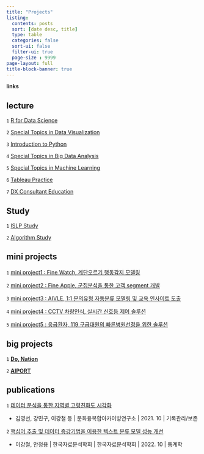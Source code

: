 ```yaml
---
title: "Projects"
listing:
  contents: posts
  sort: [date desc, title]
  type: table
  categories: false
  sort-ui: false
  filter-ui: true
  page-size : 9999
page-layout: full
title-block-banner: true
---
```


**links**

::: {.panel-tabset}

## lecture

`1` [R for Data Science](https://gangcheol.github.io/mysite/posts/Lecture/RFD/%ED%86%B5%EA%B3%84%EB%B6%84%EC%84%9D/2021-06-01-01.%20sampling.html)

`2` [Special Topics in Data Visualization](https://gangcheol.github.io/mysite/posts/Lecture/STDV/2023-02-24-boxplot,%20histogram.html)

`3` [Introduction to Python](https://gangcheol.github.io/mysite/posts/Lecture/IP/2023-08-01-01wk.html)

`4` [Special Topics in Big Data Analysis](https://gangcheol.github.io/mysite/posts/Lecture/STBD/2022-03-08-(1%EC%A3%BC%EC%B0%A8).html)

`5` [Special Topics in Machine Learning](https://gangcheol.github.io/mysite/posts/Lecture/STML/2022-01-27-Intro.html)

`6` [Tableau Practice](https://gangcheol.github.io/TI2023/)

`7` [DX Consultant Education](https://gangcheol.github.io/mysite2/)

## Study

`1` [ISLP Study](https://gangcheol.github.io/ISLP2023/)

`2` [Algorithm Study](https://gangcheol.github.io/IA2023/)


## mini projects

`1` [mini project1 :  Fine Watch, 계단오르기 행동감지 모델링](https://gangcheol.github.io/projects/posts/mini%20projects/Fine%20Watch/2023-09-20-00%20.%20EDA%20,%20modeling.html)

`2` [mini project2 :  Fine Apple, 군집분석을 통한 고객 segment 개발](https://gangcheol.github.io/projects/posts/mini%20projects/Fine%20Apple/2023-09-26-00.%20EDA.html)

`3` [mini project3 :  AIVLE, 1:1 문의유형 자동분류 모델링 및 교육 인사이트 도출](https://gangcheol.github.io/projects/posts/mini%20projects/AIVLE/2023-10-16-00.%20%EB%AC%B8%EC%9D%98%20%EC%9C%A0%ED%98%95%20%EC%9E%90%EB%8F%99%EB%B6%84%EB%A5%98%20%EB%AA%A8%EB%8D%B8%EB%A7%81%20%EC%83%9D%EC%84%B1.html)

`4` [mini project4 :  CCTV 차량인식, 실시간 신호등 제어 솔루션](https://gangcheol.github.io/projects/posts/mini%20projects/CCTV%20%EC%B0%A8%EB%9F%89%EC%9D%B8%EC%8B%9D/2023-10-23-00.%20%EC%8B%A4%EC%8B%9C%EA%B0%84%20%EC%8B%A0%ED%98%B8%EB%93%B1%20%EC%A0%9C%EC%96%B4.html)

`5` [mini project5 : 응급환자, 119 구급대원의 빠른병원선정을 위한 솔루션](https://gangcheol.github.io/projects/posts/mini%20projects/%EB%B3%91%EC%9B%90%EC%84%A0%EC%A0%95%20%EC%86%94%EB%A3%A8%EC%85%98/2023-10-30-00.%20%EB%8D%B0%EC%9D%B4%ED%84%B0%20%EA%B0%80%EC%A0%B8%EC%98%A4%EA%B8%B0.html)

## big projects

`1` [**Do, Nation**](https://gangcheol.github.io/projects/posts/big%20projects/Do,%20Nation/2023-11-05-00.%20%EA%B8%B0%ED%9A%8D%EC%84%9C.html)

`2` [**AIPORT**](https://gangcheol.github.io/projects/posts/big%20projects/Do,%20Nation/2023-11-05-00.%20%EA%B8%B0%ED%9A%8D%EC%84%9C.html)

## publications

`1` [데이터 분석을 통한 지역별 고령친화도 시각화](https://www.kci.go.kr/kciportal/ci/sereArticleSearch/ciSereArtiView.kci?sereArticleSearchBean.artiId=ART002773972)

* 김영선, 강민구, 이강철 등  | 문화융복합아카이빙연구소 | 2021. 10 | 기록관리/보존 

`2` [핵심어 추출 및 데이터 증강기법을 이용한 텍스트 분류 모델 성능 개선](https://www.kci.go.kr/kciportal/ci/sereArticleSearch/ciSereArtiView.kci?sereArticleSearchBean.artiId=ART002890029)

* 이강철, 안정용 | 한국자료분석학회 | 한국자료분석학회 | 2022. 10 | 통계학

:::